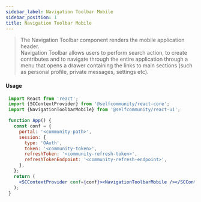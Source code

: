 ```yaml
---
sidebar_label: Navigation Toolbar Mobile
sidebar_position: 1
title: Navigation Toolbar Mobile
---
```


> The Navigation Toolbar component renders the mobile application header.<br/>
Navigation Toolbar allows users to perform search action, to create contributes and to navigate through the entire application through a menu that opens a drawer containing the links to main sections (such as personal profile, private messages, settings etc).


[//]: # (<Logged><NavigationToolbarMobile/></Logged>)

#### Usage

```jsx
 import React from 'react';
 import {SCContextProvider} from '@selfcommunity/react-core';
 import {NavigationToolbarMobile} from '@selfcommunity/react-ui';

 function App() {
   const conf = {
     portal: '<community-path>',
     session: {
       type: 'OAuth',
       token: '<community-token>',
       refreshToken: '<community-refresh-token>',
       refreshTokenEndpoint: '<community-refresh-endpoint>',
     },
   };
   return (
     <SCContextProvider conf={conf}><NavigationToolbarMobile /></SCContextProvider>
   );
 }
```